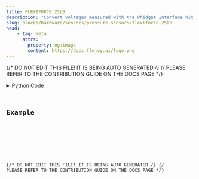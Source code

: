 ```yaml
---
title: FLEXIFORCE_25LB
description: "Convert voltages measured with the Phidget Interface Kit into pressure units."
slug: blocks/hardware/sensors/pressure-sensors/flexiforce-25lb
head:
    - tag: meta
      attrs:
        property: og:image
        content: https://docs.flojoy.ai/logo.png
---
```


{/* DO NOT EDIT THIS FILE! IT IS BEING AUTO GENERATED */}
{/* PLEASE REFER TO THE CONTRIBUTION GUIDE ON THE DOCS PAGE */}


<DownloadStudioBanner />
<PythonDocsDisplay docstring={block_data["docstring"]} />
<details>
<summary>Python Code</summary>



<Code code={pythonCode} lang="py" wrap theme="dracula" />

[Find this Flojoy Block on GitHub](https://github.com/flojoy-ai/blocks/blob/main/blocks/HARDWARE/SENSORS/PRESSURE_SENSORS/FLEXIFORCE_25LB/FLEXIFORCE_25LB.py)

</details>

## Example


<GetHelpWidget />


<AppDisplay app={app} blockName="FLEXIFORCE_25LB" client:visible />


<Example />

{/* DO NOT EDIT THIS FILE! IT IS BEING AUTO GENERATED */}
{/* PLEASE REFER TO THE CONTRIBUTION GUIDE ON THE DOCS PAGE */}
